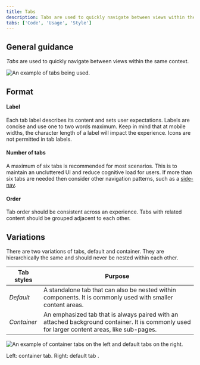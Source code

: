 ```yaml
---
title: Tabs
description: Tabs are used to quickly navigate between views within the same context.
tabs: ['Code', 'Usage', 'Style']
---
```


## General guidance

_Tabs_ are used to quickly navigate between views within the same context.

![An example of tabs being used.](images/tab-usage-1.png)

## Format

#### Label

Each tab label describes its content and sets user expectations. Labels are concise and use one to two words maximum. Keep in mind that at mobile widths, the character length of a label will impact the experience. Icons are not permitted in tab labels.

#### Number of tabs

A maximum of six tabs is recommended for most scenarios. This is to maintain an uncluttered UI and reduce cognitive load for users. If more than six tabs are needed then consider other navigation patterns, such as a [side-nav](/components/UI-shell-left-panel/code).

#### Order

Tab order should be consistent across an experience. Tabs with related content should be grouped adjacent to each other.

## Variations

There are two variations of tabs, default and container. They are hierarchically the same and should never be nested within each other.

| Tab styles  | Purpose                                                                                                                                       |
| ----------- | --------------------------------------------------------------------------------------------------------------------------------------------- |
| _Default_   | A standalone tab that can also be nested within components. It is commonly used with smaller content areas.                                   |
| _Container_ | An emphasized tab that is always paired with an attached background container. It is commonly used for larger content areas, like sub-pages.  |

<Row>
<Column colLg={8}>

![An example of container tabs on the left and default tabs on the right.](images/tab-usage-2.png)

</Column>
</Row>

<Caption>Left: container tab. Right: default tab .</Caption>
